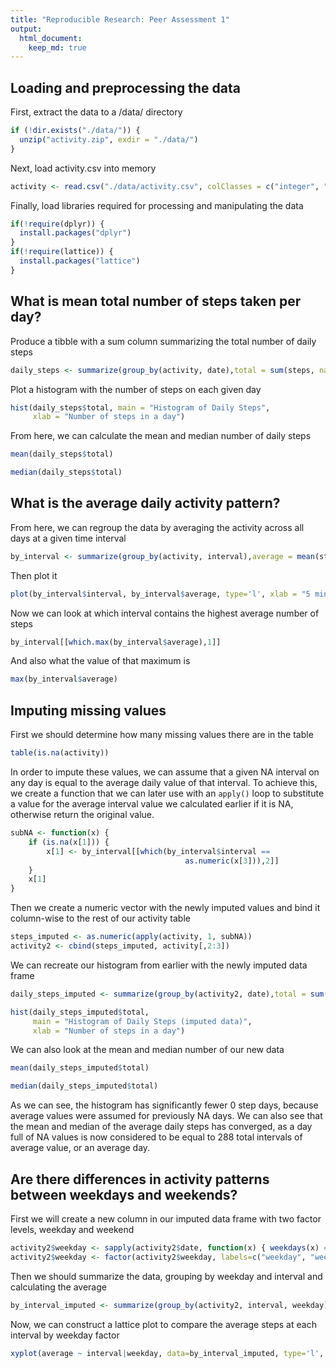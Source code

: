 ```yaml
---
title: "Reproducible Research: Peer Assessment 1"
output: 
  html_document:
    keep_md: true
---
```



## Loading and preprocessing the data

First, extract the data to a /data/ directory
```r
if (!dir.exists("./data/")) {
  unzip("activity.zip", exdir = "./data/")
}

```
Next, load activity.csv into memory
```r
activity <- read.csv("./data/activity.csv", colClasses = c("integer", "Date", "integer"))

```
Finally, load libraries required for processing and manipulating the data
```r
if(!require(dplyr)) {
  install.packages("dplyr")
}
if(!require(lattice)) {
  install.packages("lattice")
}
```

## What is mean total number of steps taken per day?

Produce a tibble with a sum column summarizing the total number of daily steps
```r
daily_steps <- summarize(group_by(activity, date),total = sum(steps, na.rm = TRUE))
```
Plot a histogram with the number of steps on each given day
```r
hist(daily_steps$total, main = "Histogram of Daily Steps", 
     xlab = "Number of steps in a day")
```

From here, we can calculate the mean and median number of daily steps
```r
mean(daily_steps$total)
```

```r
median(daily_steps$total)
```

## What is the average daily activity pattern?

From here, we can regroup the data by averaging the activity across all days at a given time interval
```r
by_interval <- summarize(group_by(activity, interval),average = mean(steps, na.rm = TRUE))
```
Then plot it
```r
plot(by_interval$interval, by_interval$average, type='l', xlab = "5 minute interval", ylab="Average number of steps")
```

Now we can look at which interval contains the highest average number of steps

```r
by_interval[[which.max(by_interval$average),1]]
```

And also what the value of that maximum is

```r
max(by_interval$average)
```

## Imputing missing values

First we should determine how many missing values there are in the table

```r
table(is.na(activity))
```

In order to impute these values, we can assume that a given NA interval on any day is equal to the average daily value of that interval. To achieve this, we create a function that we can later use with an `apply()` loop to substitute a value for the average interval value we calculated earlier if it is NA, otherwise return the original value.

```r
subNA <- function(x) {
    if (is.na(x[1])) {
        x[1] <- by_interval[[which(by_interval$interval == 
                                       as.numeric(x[3])),2]]
    }
    x[1]
}
```

Then we create a numeric vector with the newly imputed values and bind it column-wise to the rest of our activity table

```r
steps_imputed <- as.numeric(apply(activity, 1, subNA))
activity2 <- cbind(steps_imputed, activity[,2:3])
```

We can recreate our histogram from earlier with the newly imputed data frame

```r
daily_steps_imputed <- summarize(group_by(activity2, date),total = sum(steps_imputed))
```
```r
hist(daily_steps_imputed$total, 
     main = "Histogram of Daily Steps (imputed data)", 
     xlab = "Number of steps in a day")
```

We can also look at the mean and median number of our new data

```r
mean(daily_steps_imputed$total)
```

```r
median(daily_steps_imputed$total)
```

As we can see, the histogram has significantly fewer 0 step days, because average values were assumed for previously NA days. We can also see that the mean and median of the average daily steps has converged, as a day full of NA values is now considered to be equal to 288 total intervals of average value, or an average day.

## Are there differences in activity patterns between weekdays and weekends?

First we will create a new column in our imputed data frame with two factor levels, weekday and weekend

```r
activity2$weekday <- sapply(activity2$date, function(x) { weekdays(x) == "Sunday" | weekdays(x) == "Saturday"})
activity2$weekday <- factor(activity2$weekday, labels=c("weekday", "weekend"))
```

Then we should summarize the data, grouping by weekday and interval and calculating the average

```r
by_interval_imputed <- summarize(group_by(activity2, interval, weekday),average = mean(steps_imputed))
```

Now, we can construct a lattice plot to compare the average steps at each interval by weekday factor

```r
xyplot(average ~ interval|weekday, data=by_interval_imputed, type='l', layout = c(1, 2), ylab = "Average number of steps", main="Average steps by interval grouped by weekday")
```
